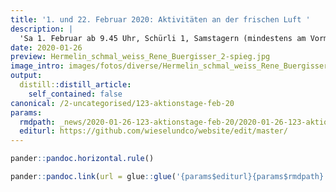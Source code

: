 ```yaml
---
title: '1. und 22. Februar 2020: Aktivitäten an der frischen Luft '
description: |
  'Sa 1. Februar ab 9.45 Uhr, Schürli 1, Samstagern (mindestens am Vormittag ist's trocken & mild angesagt; HECKENPFLEGE FINDET STATT) An der Gemeindegrenze von Richterswil und Wädenswil, dort wo der Miesbach die Ortsteile Samstagern und Schönenberg verbindet, wurde vor einigen Jahrzehnten ein Landwirtschaftsbetrieb ökologisch ausgerichtet.Bis heute handelt es sich um den besten Einstand für das Wild und viele andere Naturwerte am Miesbach. Ein Grund dafür, dass auch die Jagdgesellschaft Richterswil am 1. Februar aktiv dabei ist.  Damit die Hecken am Miesbach nicht verkahlen, fördern wir mit dem Auslichten die Artenvielfalt. Und mit dem Schnittgut legen wir die Grundlage für kommende Aufwertungen am Miesbach. Mehr dazu vor Ort... DOWNLOAD DETAILS AKTIONSTAG SCHÜRLI, SAMSTAGERN Sa 22. Februar ab 10 Uhr, Oberi Chaseren 4, Hirzel  (wunderbares Vorfrühlingswetter; HECKENGESTALTUNG FINDET STATT) Endlich können wir dort aktiv sein, wo das Projekt seinen Namen her hat: Unweit des Weilers Zimmerberg.Auf den Höhen mit den Linden werden regelmässig Hermeline und dann und wann auch Iltis und Mauswiesel gesehen.  In der Chaseren entsteht mit unserer Hilfe eine vielfältige, reich strukturierte Hecke, die u.a. unseren Zielarten Deckung bieten wird. DOWNLOAD DETAILS AKTIONSTAG OBERI CHASEREN, HIRZEL Um die Organisation des jeweils offerierten Zmittags zu vereinfachen, ist vorgängig eine Anmeldung erwünscht (vgl. Details Aktionstag). Wir freuen uns auf Ihr Mitwirken!'
date: 2020-01-26
preview: Hermelin_schmal_weiss_Rene_Buergisser_2-spieg.jpg
image_intro: images/fotos/diverse/Hermelin_schmal_weiss_Rene_Buergisser_2-spieg.jpg
output:
  distill::distill_article:
    self_contained: false
canonical: /2-uncategorised/123-aktionstage-feb-20
params:
  rmdpath: _news/2020-01-26-123-aktionstage-feb-20/2020-01-26-123-aktionstage-feb-20.Rmd
  editurl: https://github.com/wieselundco/website/edit/master/
---
```







```r
pander::pandoc.horizontal.rule()

pander::pandoc.link(url = glue::glue('{params$editurl}{params$rmdpath}'),text = 'Artikel bearbeiten')
```

<!--http://wieselundco.ch/2-uncategorised/123-aktionstage-feb-20-->
